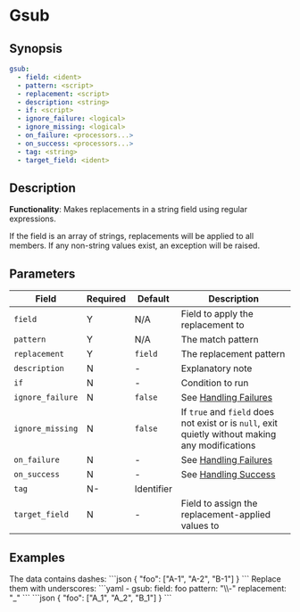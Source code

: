 # Gsub

## Synopsis

```yaml {2-4}
gsub:
  - field: <ident>
  - pattern: <script>
  - replacement: <script>
  - description: <string>
  - if: <script>
  - ignore_failure: <logical>
  - ignore_missing: <logical>
  - on_failure: <processors...>
  - on_success: <processors...>
  - tag: <string>
  - target_field: <ident>
```

## Description

**Functionality**: Makes replacements in a string field using regular expressions.

If the field is an array of strings, replacements will be applied to all members. If any non-string values exist, an exception will be raised.

## Parameters

|Field|Required|Default|Description|
|---|---|---|---|
|`field`|Y|N/A|Field to apply the replacement to|
|`pattern`|Y|N/A|The match pattern|
|`replacement`|Y|`field`|The replacement pattern|
|`description`|N|-|Explanatory note|
|`if`|N|-|Condition to run|
|`ignore_failure`|N|`false`|See [Handling Failures](../handling-failures.mdx)|
|`ignore_missing`|N|`false`|If `true` and `field` does not exist or is `null`, exit quietly without making any modifications|
|`on_failure`|N|-|See [Handling Failures](../handling-failures.mdx)|
|`on_success`|N|-|See [Handling Success](../handling-success.mdx)|
|`tag`|N-|Identifier|
|`target_field`|N|-|Field to assign the replacement-applied values to|

## Examples

<ExampleGrid>
  <CommentCol>
    The data contains dashes:
  </CommentCol>
  <CodeCol>
    ```json
    {
      "foo": ["A-1", "A-2", "B-1"]
    }
    ```
  </CodeCol>

  <CommentCol>
    Replace them with underscores:
  </CommentCol>
  <CodeCol>
    ```yaml
    - gsub:
      field: foo
      pattern: "\\-"
      replacement: "_"
    ```
    ```json
    {
      "foo": ["A_1", "A_2", "B_1"]
    }
    ```
  </CodeCol>
</ExampleGrid>
